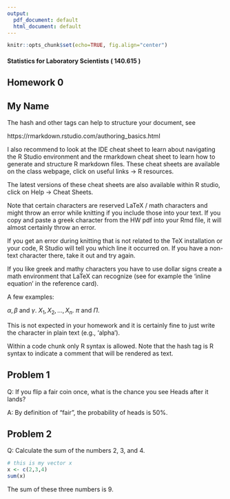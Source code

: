 ```yaml
---
output:
  pdf_document: default
  html_document: default
---
```

```r
knitr::opts_chunk$set(echo=TRUE, fig.align="center")
```

#### Statistics for Laboratory Scientists ( 140.615 )

## Homework 0

## My Name

The hash and other tags can help to structure your document, see

https://rmarkdown.rstudio.com/authoring_basics.html

I also recommend to look at the IDE cheat sheet to learn about navigating the R Studio environment and the rmarkdown cheat sheet to learn how to generate and structure R markdown files. These cheat sheets are available on the class webpage, click on useful links $\rightarrow$ R resources.

The latest versions of these cheat sheets are also available within R studio, click on Help $\rightarrow$ Cheat Sheets.

Note that certain characters are reserved LaTeX / math characters and might throw an error while knitting if you include those into your text. If you copy and paste a greek character from the HW pdf into your Rmd file, it will almost certainly throw an error.

If you get an error during knitting that is not related to the TeX installation or your code, R Studio will tell you which line it occurred on. If you have a non-text character there, take it out and try again.

If you like greek and mathy characters you have to use dollar signs create a math environment that LaTeX can recognize (see for example the 'inline equation' in the reference card). 

A few examples:

$\alpha, \beta$ and $\gamma$. $X_1, X_2, \ldots, X_n$. $\pi$ and $\Pi$.

This is not expected in your homework and it is certainly fine to just write the character in plain text (e.g., 'alpha').

Within a code chunk only R syntax is allowed. Note that the hash tag is R syntax to indicate a comment that will be rendered as text.

## Problem 1

Q: If you flip a fair coin once, what is the chance you see Heads after it lands?

A: By definition of "fair", the probability of heads is 50%.

## Problem 2

Q: Calculate the sum of the numbers 2, 3, and 4.

```r
# this is my vector x
x <- c(2,3,4)
sum(x)
```

The sum of these three numbers is 9.



